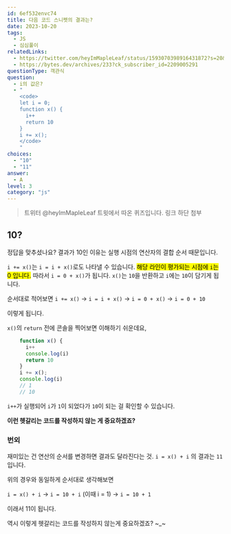 ```yaml
---
id: 6ef532envc74
title: 다음 코드 스니펫의 결과는?
date: 2023-10-20
tags:
  - JS
  - 심심풀이
relatedLinks:
  - https://twitter.com/heyImMapleLeaf/status/1593070398916431872?s=20&t=cycM9GNHSp4RwhKBmSPWsw&ck_subscriber_id=2209005291
  - https://bytes.dev/archives/233?ck_subscriber_id=2209005291
questionType: 객관식
question:
  - i의 값은?
  - "
    <code>
    let i = 0;
    function x() {
      i++
      return 10
    }
    i += x();
    </code>
    "
choices:
  - "10"
  - "11"
answer:
  - A
level: 3
category: "js"
---
```


<blockquote>
  트위터 @heyImMapleLeaf 트윗에서 따온 퀴즈입니다. 링크 하단 첨부
</blockquote>

## 10?

정답을 맞추셨나요?
결과가 10인 이유는 실행 시점의 연산자의 결합 순서 때문입니다.

`i += x()`는 `i = i + x()`로도 나타낼 수 있습니다.
<mark>해당 라인이 평가되는 시점에 `i`는 0 입니다.</mark> 따라서 `i = 0 + x()`가 됩니다.
`x()`는 `10`을 반환하고 `i`에는 `10`이 담기게 됩니다.

순서대로 적어보면
`i += x()` -> `i = i + x()` -> `i = 0 + x()` -> `i = 0 + 10`

이렇게 됩니다.

`x()`의 `return` 전에 콘솔을 찍어보면 이해하기 쉬운데요,

```javascript
    function x() {
      i++
      console.log(i)
      return 10
    }
    i += x();
    console.log(i)
    // 1
    // 10
```

`i++`가 실행되어 `i`가 `1`이 되었다가 `10`이 되는 걸 확인할 수 있습니다.

<b>이런 헷갈리는 코드를 작성하지 않는 게 중요하겠죠?</b>

### 번외

재미있는 건 연산의 순서를 변경하면 결과도 달라진다는 것.
`i = x() + i` 의 결과는 `11`입니다. 

위의 경우와 동일하게 순서대로 생각해보면

`i = x() + i` -> `i = 10 + i` (이때 i = 1) -> `i = 10 + 1` 

이래서 11이 됩니다.

역시 이렇게 헷갈리는 코드를 작성하지 않는게 중요하겠죠? ~_~
